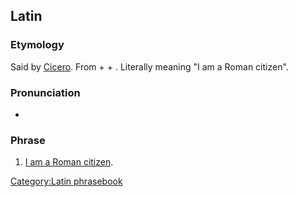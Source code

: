 ==Latin==
{{wikipedia}}

===Etymology===
Said by [[w:en:Cicero|Cicero]]. From {{m|la|cīvis||a citizen}} + {{m|la|rōmānus||Roman}} + {{m|la|sum||I am}}. Literally meaning "I am a Roman citizen".

===Pronunciation===
* {{la-IPA|cīvis rōmānus sum}}

===Phrase===
{{head|la|phrase|head=[[cīvis]] [[rōmānus]] [[sum]]}}

# [[Appendix:I am (ethnicity)|I am a Roman citizen]].

[[Category:Latin phrasebook]]